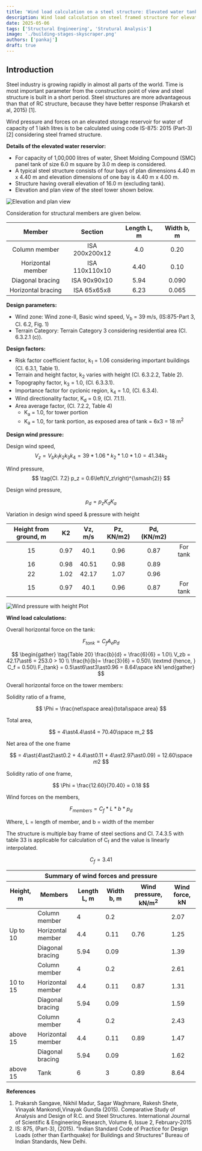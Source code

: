```yaml
---
title: 'Wind load calculation on a steel structure: Elevated water tank'
description: Wind load calculation on steel framed structure for elevated water reservior as per IS-875(Part-3)-2015 is considered.
date: 2025-05-06
tags: ['Structural Engineering', 'Strutural Analysis']
image: './building-stages-skyscraper.png'
authors: ['pankaj']
draft: true
---
```



## Introduction

Steel industry is growing rapidly in almost all parts of the world. Time is most important parameter from the construction point of view and steel structure is built in a short period. Steel structures are more advantageous than that of RC structure, because they have better response (Prakarsh et al, 2015) [1].

<Callout variant="exercise">

Wind pressure and forces on an elevated storage reservoir for water of capacity of 1 lakh litres is to be calculated using code IS-875: 2015 (Part-3) [2] considering steel framed structure.

</Callout>

**Details of the elevated water reservior:**

- For capacity of 1,00,000 litres of water, Sheet Molding Compound (SMC) panel tank of size 6.0 m square by 3.0 m deep is considered.
- A typical steel structure consists of four bays of plan dimensions 4.40 m x 4.40 m and elevation dimensions of one bay is 4.40 m x 4.00 m.
- Structure having overall elevation of 16.0 m (excluding tank).
- Elevation and plan view of the steel tower shown below.

![Elevation and plan view](./wind-load-image-1.png 'Elevation and plan view')

<Callout title="Sectional properties" variant="note">
Consideration for structural members are given below.

| Member             | Section        | Length L, m | Width b, m |
| :----------------: | :------------: | :---------: | :--------: |
| Column member      | ISA 200x200x12 | 4.0         | 0.20       |
| Horizontal member  | ISA 110x110x10 | 4.40        | 0.10       |
| Diagonal bracing   | ISA 90x90x10   | 5.94        | 0.090      |
| Horizontal bracing | ISA 65x65x8    | 6.23        | 0.065      |

</Callout>

**Design parameters:**

- Wind zone: Wind zone-II, Basic wind speed, V<sub>b</sub> = 39 m/s, (IS:875-Part 3, Cl. 6.2, Fig. 1)
- Terrain Category: Terrain Category 3 considering residential area (Cl. 6.3.2.1 (c)).

**Design factors:**

- Risk factor coefficient factor, k<sub>1</sub> = 1.06 considering important buildings (Cl. 6.3.1, Table 1).
- Terrain and height factor, k<sub>2</sub> varies with height (Cl. 6.3.2.2, Table 2).
- Topography factor, k<sub>3</sub> = 1.0, (Cl. 6.3.3.1).
- Importance factor for cyclonic region, k<sub>4</sub> = 1.0, (Cl. 6.3.4).
- Wind directionality factor, K<sub>d</sub> = 0.9, (Cl. 7.1.1).
- Area average factor, (Cl. 7.2.2, Table 4)
  - K<sub>a</sub> = 1.0, for tower portion
  - K<sub>a</sub> = 1.0, for tank portion, as exposed area of tank = 6x3 = 18 m<sup>2</sup>

**Design wind pressure:**

Design wind speed,
$$
   \tag{Cl. 6.3}
   V_z = V_bk_1k_2k_3k_4 = 39*1.06*k_2*1.0*1.0 = 41.34k_2
$$

Wind pressure,
$$
   \tag{Cl. 7.2}
   p_z = 0.6\left(V_z\right)^{\smash{2}}
$$

Design wind pressure,

$$
   \tag{Cl. 7.2}
   p_d = p_zK_dK_a
$$

Variation in design wind speed & pressure with height

| Height from ground, m |  K2  | Vz, m/s | Pz, KN/m2) | Pd, (KN/m2) |          |
| :-------------------: | :--: | :-----: | :--------: | :---------: | :------: |
|           15          | 0.97 |   40.1  |    0.96    |     0.87    | For tank |
|           16          | 0.98 |  40.51  |    0.98    |     0.89    |          |
|           22          | 1.02 |  42.17  |    1.07    |     0.96    |          |
|           15          | 0.97 |   40.1  |    0.96    |     0.87    | For tank |

![Wind pressure with height Plot](./wind-load-image-2.png 'Wind pressure with height Plot')

**Wind load calculations:**

Overall horizontal force on the tank:

$$
F_{tank} = C_fA_ep_d
$$

$$
\begin{gather}
   \tag{Table 20}
   \frac{b}{d} = \frac{6}{6} = 1.0\\
   V_zb = 42.17\ast6 = 253.0 > 10 \\
   \frac{h}{b}= \frac{3}{6} = 0.50\\
   \textmd {hence, }
   C_f = 0.50\\
   F_{tank} = 0.5\ast6\ast3\ast0.96 = 8.64\space kN
\end{gather}
$$

Overall horizontal force on the tower members:

Solidity ratio of a frame,

$$
\Phi = \frac{net\space area}{total\space area}
$$

Total area,

$$
= 4\ast4.4\ast4 = 70.40\space m_2
$$

Net area of the one frame

$$
= 4\ast(4\ast2\ast0.2 + 4.4\ast0.11 + 4\ast2.97\ast0.09) = 12.60\space 𝑚2
$$

Solidity ratio of one frame,

$$
\Phi = \frac{12.60}{70.40} = 0.18
$$

Wind forces on the members,

$$
F_{members} = C_f\ast L\ast b\ast p_d
$$

Where, L = length of member, and b = width of the member

The structure is multiple bay frame of steel sections and Cl. 7.4.3.5 with table 33 is applicable for calculation of C<sub>f</sub> and the value is linearly interpolated.

$$
\tag{Table 33}
C_f= 3.41
$$

 <div class="table-container">
   <table class="table is-bordered is-fullwidth">
   <thead>
      <tr class="head">
         <th colspan="6">Summary of wind forces and pressure</th>
      </tr>
      <tr style="text-align:center">
         <th>Height, m</th>
         <th>Members</th>
         <th>Length L, m</th>
         <th>Width b, m</th>
         <th>Wind pressure, kN/m<sup>2</sup></th>
         <th>Wind force, kN</th>
      </tr>
   </thead>
   <tbody>
      <tr>
         <td rowspan="3">Up to 10</td>
         <td>Column member</td>
         <td>4</td>
         <td>0.2</td>
         <td rowspan="3">0.76</td>
         <td>2.07</td>
      </tr>
      <tr>
         <td>Horizontal member</td>
         <td>4.4</td>
         <td>0.11</td>
         <td>1.25</td>
      </tr>
      <tr>
         <td>Diagonal bracing</td>
         <td>5.94</td>
         <td>0.09</td>
         <td>1.39</td>
      </tr>
      <tr>
         <td rowspan="3">10 to 15</td>
         <td>Column member</td>
         <td>4</td>
         <td>0.2</td>
         <td rowspan="3">0.87</td>
         <td>2.61</td>
      </tr>
      <tr>
         <td>Horizontal member</td>
         <td>4.4</td>
         <td>0.11</td>
         <td>1.31</td>
      </tr>
      <tr>
         <td>Diagonal bracing</td>
         <td>5.94</td>
         <td>0.09</td>
         <td>1.59</td>
      </tr>
      <tr>
         <td rowspan="3">above 15</td>
         <td>Column member</td>
         <td>4</td>
         <td>0.2</td>
         <td rowspan="3">0.89</td>
         <td>2.43</td>
      </tr>
      <tr>
         <td>Horizontal member</td>
         <td>4.4</td>
         <td>0.11</td>
         <td>1.47</td>
      </tr>
      <tr>
         <td>Diagonal bracing</td>
         <td>5.94</td>
         <td>0.09</td>
         <td>1.62</td>
      </tr>
      <tr>
         <td>above 15</td>
         <td>Tank</td>
         <td>6</td>
         <td>3</td>
         <td>0.89</td>
         <td>8.64</td>
      </tr>
   </tbody>
   </table>
</div>

**References**

1. Prakarsh Sangave, Nikhil Madur, Sagar Waghmare, Rakesh Shete, Vinayak Mankondi,Vinayak Gundla (2015). Comparative Study of Analysis and Design of R.C. and Steel Structures. International Journal of Scientific & Engineering Research, Volume 6, Issue 2, February-2015
2. IS: 875, (Part-3), (2015). “Indian Standard Code of Practice for Design Loads (other than Earthquake) for Buildings and Structures” Bureau of Indian Standards, New Delhi.
